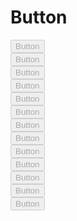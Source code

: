 
<Meta title="Components/Button" component={Button} />

# Button

<Canvas>
  <Story name="primary">
    <div style={{ display: 'flex' }}>
      <Button
        buttonStyle="primary"
        disabled={boolean('Disabled', false)}
        processing={boolean('Processing', false)}
        onClick={action('button clicked')}
      >
        Button
      </Button>
    </div>
  </Story>
</Canvas>

<Canvas>
  <Story name="primary with icon">
    <div style={{ display: 'flex' }}>
      <Button
        locale="en"
        buttonStyle="primary"
        icon="info"
        disabled={boolean('Disabled', false)}
        processing={boolean('Processing', false)}
        onClick={action('button clicked')}
      >
        Button
      </Button>
    </div>
  </Story>
</Canvas>

<Canvas>
  <Story name="primary-outlined">
    <div style={{ display: 'flex' }}>
      <Button
        locale="en"
        buttonStyle="primary-outlined"
        disabled={boolean('Disabled', false)}
        processing={boolean('Processing', false)}
        onClick={action('button clicked')}
      >
        Button
      </Button>
    </div>
  </Story>
</Canvas>

<Canvas>
  <Story name="primary-inverse">
    <div style={{ display: 'flex' }}>
      <Button
        locale="en"
        buttonStyle="primary-inverse"
        disabled={boolean('Disabled', false)}
        processing={boolean('Processing', false)}
        onClick={action('button clicked')}
      >
        Button
      </Button>
    </div>
  </Story>
</Canvas>

<Canvas>
  <Story name="secondary">
    <div style={{ display: 'flex' }}>
      <Button
        locale="en"
        buttonStyle="secondary"
        disabled={boolean('Disabled', false)}
        processing={boolean('Processing', false)}
        onClick={action('button clicked')}
      >
        Button
      </Button>
    </div>
  </Story>
</Canvas>

<Canvas>
  <Story name="secondary-outlined">
    <div style={{ display: 'flex' }}>
      <Button
        locale="en"
        buttonStyle="secondary-outlined"
        disabled={boolean('Disabled', false)}
        processing={boolean('Processing', false)}
        onClick={action('button clicked')}
      >
        Button
      </Button>
    </div>
  </Story>
</Canvas>

<Canvas>
  <Story name="success">
    <div style={{ display: 'flex' }}>
      <Button
        locale="en"
        buttonStyle="success"
        disabled={boolean('Disabled', false)}
        processing={boolean('Processing', false)}
        onClick={action('button clicked')}
      >
        Button
      </Button>
    </div>
  </Story>
</Canvas>

<Canvas>
  <Story name="text style">
    <div style={{ display: 'flex' }}>
      <Button
        locale="en"
        buttonStyle="text"
        disabled={boolean('Disabled', false)}
        processing={boolean('Processing', false)}
        onClick={action('button clicked')}
      >
        Button
      </Button>
    </div>
  </Story>
</Canvas>

<Canvas>
  <Story name="cl-blue">
    <div style={{ display: 'flex' }}>
      <Button
        locale="en"
        buttonStyle="cl-blue"
        disabled={boolean('Disabled', false)}
        processing={boolean('Processing', false)}
        onClick={action('button clicked')}
      >
        Button
      </Button>
    </div>
  </Story>
</Canvas>

<Canvas>
  <Story name="admin-dark">
    <div style={{ display: 'flex' }}>
      <Button
        locale="en"
        buttonStyle="admin-dark"
        disabled={boolean('Disabled', false)}
        processing={boolean('Processing', false)}
        onClick={action('button clicked')}
      >
        Button
      </Button>
    </div>
  </Story>
</Canvas>

<Canvas>
  <Story name="admin-dark-text">
    <div style={{ display: 'flex' }}>
      <Button
        locale="en"
        buttonStyle="admin-dark-text"
        disabled={boolean('Disabled', false)}
        processing={boolean('Processing', false)}
        onClick={action('button clicked')}
      >
        Button
      </Button>
    </div>
  </Story>
</Canvas>

<Canvas>
  <Story name="delete">
    <div style={{ display: 'flex' }}>
      <Button
        locale="en"
        buttonStyle="delete"
        disabled={boolean('Disabled', false)}
        processing={boolean('Processing', false)}
        onClick={action('button clicked')}
      >
        Button
      </Button>
    </div>
  </Story>
</Canvas>

<Canvas>
  <Story name="white">
    <div style={{ display: 'flex', background: '#f4f4f4', padding: '10px' }}>
      <Button
        locale="en"
        buttonStyle="white"
        disabled={boolean('Disabled', false)}
        processing={boolean('Processing', false)}
        onClick={action('button clicked')}
      >
        Button
      </Button>
    </div>
  </Story>
</Canvas>

<Props of={Button} />
